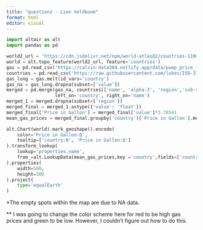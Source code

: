 ```yaml
---
title: "question2 - Lien Veldboom"
format: html
editor: visual
---
```


```python
import altair as alt
import pandas as pd
```

```python
world2_url = 'https://cdn.jsdelivr.net/npm/world-atlas@2/countries-110m.json'
world = alt.topo_feature(world2_url, feature='countries')
gas = pd.read_csv('https://calvin-data304.netlify.app/data/pump_price_for_gasoline_us_per_liter.csv')
countries = pd.read_csv('https://raw.githubusercontent.com/lukes/ISO-3166-Countries-with-Regional-Codes/master/all/all.csv')
gas_long = gas.melt(id_vars='country')
gas_na = gas_long.dropna(subset=['value'])
merged = pd.merge(gas_na, countries[['name', 'alpha-3', 'region','sub-region']], how='left',
                  left_on='country', right_on='name')
merged_1 = merged.dropna(subset=['region'])
merged_final = merged_1.astype({'value': 'float'})
merged_final['Price in Gallon'] = merged_final['value']*3.78541
mean_gas_prices = merged_final.groupby('country')['Price in Gallon'].mean().reset_index()
```

```python

alt.Chart(world).mark_geoshape().encode(
    color='Price in Gallon:Q',
    tooltip=['country:N', 'Price in Gallon:Q']
).transform_lookup(
    lookup='properties.name',
    from_=alt.LookupData(mean_gas_prices,key ='country',fields=['country','Price in Gallon'])
).properties(
    width=500,
    height=300
).project(
    type='equalEarth'
)

```

\*The empty spots within the map are due to NA data.

\*\* I was going to change the color scheme here for red to be high gas prices and green to be low. However, I couldn't figure out how to do this.
